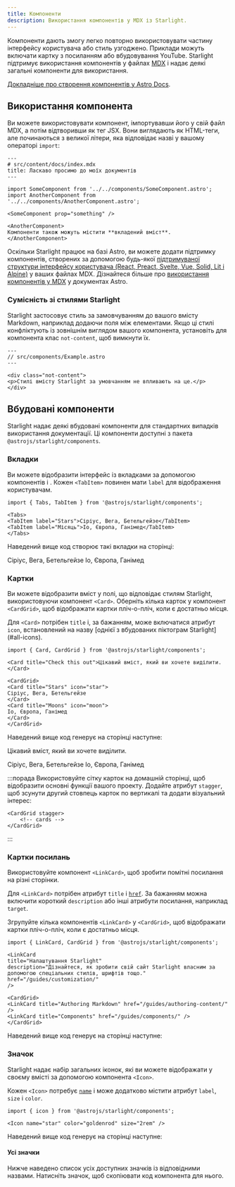 ```yaml
---
title: Компоненти
description: Використання компонентів у MDX із Starlight.
---
```


Компоненти дають змогу легко повторно використовувати частину інтерфейсу користувача або стиль узгоджено.
Приклади можуть включати картку з посиланням або вбудовування YouTube.
Starlight підтримує використання компонентів у файлах [MDX](https://mdxjs.com/) і надає деякі загальні компоненти для використання.

[Докладніше про створення компонентів у Astro Docs](https://docs.astro.build/ru/core-concepts/astro-components/).

## Використання компонента

Ви можете використовувати компонент, імпортувавши його у свій файл MDX, а потім відтворивши як тег JSX.
Вони виглядають як HTML-теги, але починаються з великої літери, яка відповідає назві у вашому операторі `import`:

```mdx
---
# src/content/docs/index.mdx
title: Ласкаво просимо до моїх документів
---

import SomeComponent from '../../components/SomeComponent.astro';
import AnotherComponent from '../../components/AnotherComponent.astro';

<SomeComponent prop="something" />

<AnotherComponent>
Компоненти також можуть містити **вкладений вміст**.
</AnotherComponent>
```

Оскільки Starlight працює на базі Astro, ви можете додати підтримку компонентів, створених за допомогою будь-якої [підтримуваної структури інтерфейсу користувача (React, Preact, Svelte, Vue, Solid, Lit і Alpine)](https://docs.astro.build/ru/core-concepts/framework-components/) у ваших файлах MDX.
Дізнайтеся більше про [використання компонентів у MDX](https://docs.astro.build/ru/guides/markdown-content/#using-components-in-mdx) у документах Astro.

### Сумісність зі стилями Starlight

Starlight застосовує стиль за замовчуванням до вашого вмісту Markdown, наприклад додаючи поля між елементами.
Якщо ці стилі конфліктують із зовнішнім виглядом вашого компонента, установіть для компонента клас `not-content`, щоб вимкнути їх.

```astro
---
// src/components/Example.astro
---

<div class="not-content">
<p>Стилі вмісту Starlight за умовчанням не впливають на це.</p>
</div>
```

## Вбудовані компоненти

Starlight надає деякі вбудовані компоненти для стандартних випадків використання документації.
Ці компоненти доступні з пакета `@astrojs/starlight/components`.

### Вкладки


Ви можете відобразити інтерфейс із вкладками за допомогою компонентів <Tabs> і <TabItem>.
Кожен `<TabItem>` повинен мати `label` для відображення користувачам.

```mdx
import { Tabs, TabItem } from '@astrojs/starlight/components';

<Tabs>
<TabItem label="Stars">Сіріус, Вега, Бетельгейзе</TabItem>
<TabItem label="Місяць">Іо, Європа, Ганімед</TabItem>
</Tabs>
```

Наведений вище код створює такі вкладки на сторінці:

<Tabs>
<TabItem label="Stars">Сіріус, Вега, Бетельгейзе</TabItem>
<TabItem label="Місяць">Іо, Європа, Ганімед</TabItem>
</Tabs>

### Картки


Ви можете відобразити вміст у полі, що відповідає стилям Starlight, використовуючи компонент `<Card>`.
Оберніть кілька карток у компонент `<CardGrid>`, щоб відображати картки пліч-о-пліч, коли є достатньо місця.

Для `<Card>` потрібен `title` і, за бажанням, може включатися атрибут `icon`, встановлений на назву [однієї з вбудованих піктограм Starlight] (#all-icons).

```mdx
import { Card, CardGrid } from '@astrojs/starlight/components';

<Card title="Check this out">Цікавий вміст, який ви хочете виділити.</Card>

<CardGrid>
<Card title="Stars" icon="star">
Сіріус, Вега, Бетельгейзе
</Card>
<Card title="Moons" icon="moon">
Іо, Європа, Ганімед
</Card>
</CardGrid>
```

Наведений вище код генерує на сторінці наступне:

<Card title="Check this out">Цікавий вміст, який ви хочете виділити.</Card>

<CardGrid>
<Card title="Stars" icon="star">
Сіріус, Вега, Бетельгейзе
</Card>
<Card title="Moons" icon="moon">
Іо, Європа, Ганімед
</Card>
</CardGrid>

:::порада
Використовуйте сітку карток на домашній сторінці, щоб відобразити основні функції вашого проекту.
Додайте атрибут `stagger`, щоб зсунути другий стовпець карток по вертикалі та додати візуальний інтерес:

```astro
<CardGrid stagger>
	<!-- cards -->
</CardGrid>
```

:::

### Картки посилань

Використовуйте компонент `<LinkCard>`, щоб зробити помітні посилання на різні сторінки.

Для `<LinkCard>` потрібен атрибут `title` і [`href`](https://developer.mozilla.org/en-US/docs/Web/HTML/Element/a#href). За бажанням можна включити короткий `description` або інші атрибути посилання, наприклад `target`.

Згрупуйте кілька компонентів `<LinkCard>` у `<CardGrid>`, щоб відображати картки пліч-о-пліч, коли є достатньо місця.

``` mdx
import { LinkCard, CardGrid } from '@astrojs/starlight/components';

<LinkCard
title="Налаштування Starlight"
description="Дізнайтеся, як зробити свій сайт Starlight власним за допомогою спеціальних стилів, шрифтів тощо."
href="/guides/customization/"
/>

<CardGrid>
<LinkCard title="Authoring Markdown" href="/guides/authoring-content/" />
<LinkCard title="Components" href="/guides/components/" />
</CardGrid>
```

Наведений вище код генерує на сторінці наступне:


<LinkCard
title="Налаштування Starlight"
description="Дізнайтеся, як зробити свій сайт Starlight власним за допомогою спеціальних стилів, шрифтів тощо."
href="/guides/customization/"
/>

<CardGrid>
<LinkCard title="Authoring Markdown" href="/guides/authoring-content/" />
<LinkCard title="Components" href="/guides/components/" />
</CardGrid>

### Значок


Starlight надає набір загальних іконок, які ви можете відображати у своєму вмісті за допомогою компонента `<Icon>`.

Кожен `<Icon>` потребує [`name`](#all-icons) і може додатково містити атрибут `label`, `size` і `color`.

``` mdx
import { icon } from '@astrojs/starlight/components';

<Icon name="star" color="goldenrod" size="2rem" />
```

Наведений вище код генерує на сторінці наступне:

<Icon name="star" color="goldenrod" size="2rem" />

#### Усі значки

Нижче наведено список усіх доступних значків із відповідними назвами. Натисніть значок, щоб скопіювати код компонента для нього.

<IconsList />